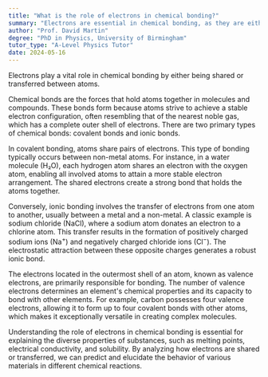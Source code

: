 ```yaml
---
title: "What is the role of electrons in chemical bonding?"
summary: "Electrons are essential in chemical bonding, as they are either shared or transferred between atoms, facilitating the formation of molecules and compounds."
author: "Prof. David Martin"
degree: "PhD in Physics, University of Birmingham"
tutor_type: "A-Level Physics Tutor"
date: 2024-05-16
---
```


Electrons play a vital role in chemical bonding by either being shared or transferred between atoms.

Chemical bonds are the forces that hold atoms together in molecules and compounds. These bonds form because atoms strive to achieve a stable electron configuration, often resembling that of the nearest noble gas, which has a complete outer shell of electrons. There are two primary types of chemical bonds: covalent bonds and ionic bonds.

In covalent bonding, atoms share pairs of electrons. This type of bonding typically occurs between non-metal atoms. For instance, in a water molecule (H₂O), each hydrogen atom shares an electron with the oxygen atom, enabling all involved atoms to attain a more stable electron arrangement. The shared electrons create a strong bond that holds the atoms together.

Conversely, ionic bonding involves the transfer of electrons from one atom to another, usually between a metal and a non-metal. A classic example is sodium chloride (NaCl), where a sodium atom donates an electron to a chlorine atom. This transfer results in the formation of positively charged sodium ions ($\text{Na}^+$) and negatively charged chloride ions ($\text{Cl}^-$). The electrostatic attraction between these opposite charges generates a robust ionic bond.

The electrons located in the outermost shell of an atom, known as valence electrons, are primarily responsible for bonding. The number of valence electrons determines an element's chemical properties and its capacity to bond with other elements. For example, carbon possesses four valence electrons, allowing it to form up to four covalent bonds with other atoms, which makes it exceptionally versatile in creating complex molecules.

Understanding the role of electrons in chemical bonding is essential for explaining the diverse properties of substances, such as melting points, electrical conductivity, and solubility. By analyzing how electrons are shared or transferred, we can predict and elucidate the behavior of various materials in different chemical reactions.
    